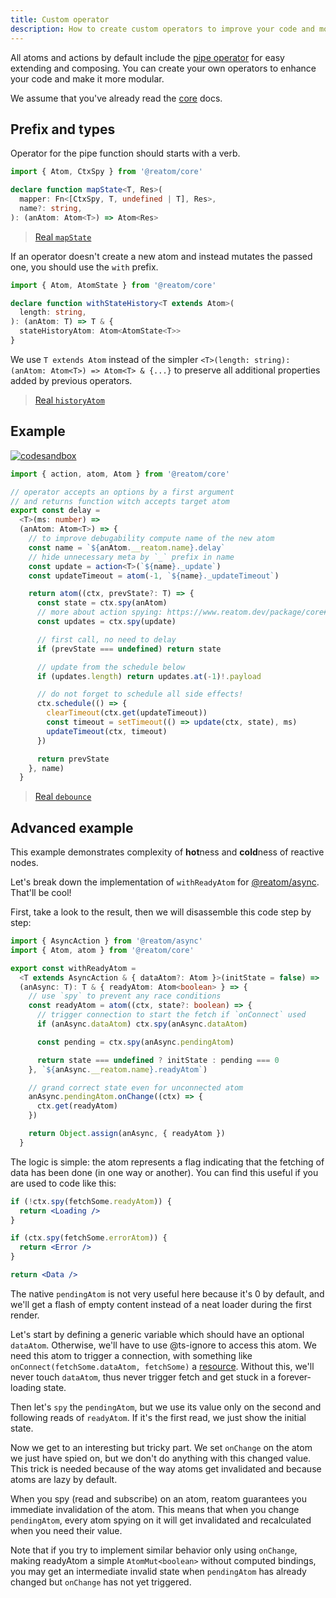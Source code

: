 ```yaml
---
title: Custom operator
description: How to create custom operators to improve your code and modularize it
---
```


All atoms and actions by default include the [pipe operator](/package/core#atompipe-api) for easy extending and composing.
You can create your own operators to enhance your code and make it more modular.

We assume that you've already read the [core](/package/core) docs.

## Prefix and types

Operator for the pipe function should starts with a verb.

```ts
import { Atom, CtxSpy } from '@reatom/core'

declare function mapState<T, Res>(
  mapper: Fn<[CtxSpy, T, undefined | T], Res>,
  name?: string,
): (anAtom: Atom<T>) => Atom<Res>
```

> [Real `mapState`](/package/lens#mapstate)

If an operator doesn't create a new atom and instead mutates the passed one, you should use the `with` prefix.

```ts
import { Atom, AtomState } from '@reatom/core'

declare function withStateHistory<T extends Atom>(
  length: string,
): (anAtom: T) => T & {
  stateHistoryAtom: Atom<AtomState<T>>
}
```

We use `T extends Atom` instead of the simpler `<T>(length: string): (anAtom: Atom<T>) => Atom<T> & {...}` to preserve all additional properties added by previous operators.

> [Real `historyAtom`](/package/undo)

## Example

[![codesandbox](https://codesandbox.io/static/img/play-codesandbox.svg)](https://codesandbox.io/p/sandbox/reatom-custom-operator-example-mym3vo)

```ts
import { action, atom, Atom } from '@reatom/core'

// operator accepts an options by a first argument
// and returns function witch accepts target atom
export const delay =
  <T>(ms: number) =>
  (anAtom: Atom<T>) => {
    // to improve debugability compute name of the new atom
    const name = `${anAtom.__reatom.name}.delay`
    // hide unnecessary meta by `_` prefix in name
    const update = action<T>(`${name}._update`)
    const updateTimeout = atom(-1, `${name}._updateTimeout`)

    return atom((ctx, prevState?: T) => {
      const state = ctx.spy(anAtom)
      // more about action spying: https://www.reatom.dev/package/core#action-api
      const updates = ctx.spy(update)

      // first call, no need to delay
      if (prevState === undefined) return state

      // update from the schedule below
      if (updates.length) return updates.at(-1)!.payload

      // do not forget to schedule all side effects!
      ctx.schedule(() => {
        clearTimeout(ctx.get(updateTimeout))
        const timeout = setTimeout(() => update(ctx, state), ms)
        updateTimeout(ctx, timeout)
      })

      return prevState
    }, name)
  }
```

> [Real `debounce`](https://www.reatom.dev/package/lens#debounce)

## Advanced example

This example demonstrates complexity of **hot**ness and **cold**ness of reactive nodes.

Let's break down the implementation of `withReadyAtom` for [@reatom/async](/package/async/). That'll be cool!

First, take a look to the result, then we will disassemble this code step by step:

```ts
import { AsyncAction } from '@reatom/async'
import { Atom, atom } from '@reatom/core'

export const withReadyAtom =
  <T extends AsyncAction & { dataAtom?: Atom }>(initState = false) =>
  (anAsync: T): T & { readyAtom: Atom<boolean> } => {
    // use `spy` to prevent any race conditions
    const readyAtom = atom((ctx, state?: boolean) => {
      // trigger connection to start the fetch if `onConnect` used
      if (anAsync.dataAtom) ctx.spy(anAsync.dataAtom)

      const pending = ctx.spy(anAsync.pendingAtom)

      return state === undefined ? initState : pending === 0
    }, `${anAsync.__reatom.name}.readyAtom`)

    // grand correct state even for unconnected atom
    anAsync.pendingAtom.onChange((ctx) => {
      ctx.get(readyAtom)
    })

    return Object.assign(anAsync, { readyAtom })
  }
```

The logic is simple: the atom represents a flag indicating that the fetching of data has been done (in one way or another). You can find this useful if you are used to code like this:

```jsx
if (!ctx.spy(fetchSome.readyAtom)) {
  return <Loading />
}

if (ctx.spy(fetchSome.errorAtom)) {
  return <Error />
}

return <Data />
```

The native `pendingAtom` is not very useful here because it's 0 by default, and we'll get a flash of empty content instead of a neat loader during the first render.

Let's start by defining a generic variable which should have an optional `dataAtom`. Otherwise, we'll have to use @ts-ignore to access this atom. We need this atom to trigger a connection, with something like `onConnect(fetchSome.dataAtom, fetchSome)` a [resource](/package/async/#reatomresource). Without this, we'll never touch `dataAtom`, thus never trigger fetch and get stuck in a forever-loading state.

Then let's `spy` the `pendingAtom`, but we use its value only on the second and following reads of `readyAtom`. If it's the first read, we just show the initial state.

Now we get to an interesting but tricky part. We set `onChange` on the atom we just have spied on, but we don't do anything with this changed value. This trick is needed because of the way atoms get invalidated and because atoms are lazy by default.

When you spy (read and subscribe) on an atom, reatom guarantees you immediate invalidation of the atom. This means that when you change `pendingAtom`, every atom spying on it will get invalidated and recalculated when you need their value.

Note that if you try to implement similar behavior only using `onChange`, making readyAtom a simple `AtomMut<boolean>` without computed bindings, you may get an intermediate invalid state when `pendingAtom` has already changed but `onChange` has not yet triggered.